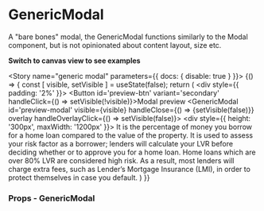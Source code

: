 
<Meta title="Components/Modal/GenericModal" component={GenericModal} />

# GenericModal

A "bare bones" modal, the GenericModal functions similarly to the Modal component, but is not opinionated about content layout, size etc.

**Switch to canvas view to see examples**

<Story name="generic modal" parameters={{ docs: { disable: true } }}>
  {() => {
    const [ visible, setVisible ] = useState(false);
    return (
      <div style={{ padding: '2%' }}>
        <FluidContainer>
          <Row>
            <Column xsOffset={4} xs={4} sm={4} md={4} lg={4}>
              <Button id='preview-btn' variant='secondary' handleClick={() => setVisible(!visible)}>Modal preview</Button>
            </Column>
            <GenericModal id='preview-modal' visible={visible} handleClose={() => {setVisible(false)}} overlay handleOverlayClick={() => setVisible(false)}>
              <div style={{ height: '300px', maxWidth: '1200px' }}>
                <Typography variant="body1"> It is the percentage of money you borrow for a home loan compared to the value of the property. It is used to assess your risk factor as a borrower; lenders will calculate your LVR before deciding whether or to approve you for a home loan. Home loans which are over 80% LVR are considered high risk. As a result, most lenders will charge extra fees, such as Lender’s Mortgage Insurance (LMI), in order to protect themselves in case you default.</Typography>
              </div>
            </GenericModal>
          </Row>
        </FluidContainer>
      </div>
    )
  }}
</Story>

### Props - GenericModal
<Props of={GenericModal} />
